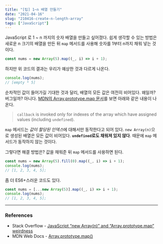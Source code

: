 ```yaml
---
title: "[팁] 1~n 배열 만들기"
date: "2021-04-16"
slug: "210416-create-n-length-array"
tags: ["JavaScript"]
---
```


JavaScript 로 1 ~ n 까지의 숫자 배열을 만들고 싶어졌다. 쉽게 생각할 수 있는 방법은 새로운 n 크기의 배열을 만든 뒤 `map` 메서드를 사용해 숫자를 1부터 n까지 채워 넣는 것이다.

```javascript
const nums = new Array(5).map((_, i) => i + 1);
```

하지만 위 코드의 결과는 우리가 예상한 것과 다르게 나온다.

```javascript
console.log(nums);
// [empty * 5]
```

순차적인 값이 들어가길 기대한 것과 달리, 배열의 모든 값은 여전히 비어있다. 왜일까? 버그일까? 아니다. [MDN의 Array.prototype.map 문서](https://developer.mozilla.org/en-US/docs/Web/JavaScript/Reference/Global_Objects/Array/map#description)를 보면 아래와 같은 내용이 나온다.

> `callback` is invoked only for indexes of the array which have assigned values (including `undefined`).

`map` 메서드는 *값이 할당된 인덱스*에 대해서만 동작한다고 되어 있다. `new Array(n)`으로 생성된 배열은 모든 값이 비어있다. **`undefined`로도 채워져 있지 않다**. 때문에 `map` 메서드가 동작하지 않는 것이다.

그렇다면 해결 방법은? 값을 채워준 뒤 `map` 메서드를 사용하면 된다.

```javascript
const nums = new Array(5).fill(0).map((_, i) => i + 1);
console.log(nums);
// [1, 2, 3, 4, 5];
```

좀 더 ES6+스러운 코드도 있다.

```javascript
const nums = [...new Array(5)].map((_, i) => i + 1);
console.log(nums);
// [1, 2, 3, 4, 5];
```

---

### References

- Stack Overflow - [JavaScript “new Array(n)” and “Array.prototype.map” weirdness](https://stackoverflow.com/questions/5501581/javascript-new-arrayn-and-array-prototype-map-weirdness)
- MDN Web Docs - [Array.prototype.map()
  ](https://developer.mozilla.org/en-US/docs/Web/JavaScript/Reference/Global_Objects/Array/map)
